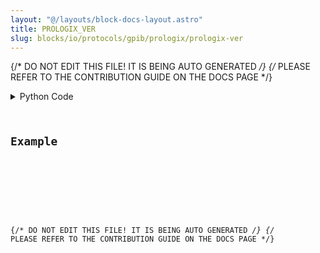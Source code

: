 ```yaml
---
layout: "@/layouts/block-docs-layout.astro"
title: PROLOGIX_VER
slug: blocks/io/protocols/gpib/prologix/prologix-ver
---
```


{/* DO NOT EDIT THIS FILE! IT IS BEING AUTO GENERATED */}
{/* PLEASE REFER TO THE CONTRIBUTION GUIDE ON THE DOCS PAGE */}


<PythonDocsDisplay docstring={docstring} />
<details>
<summary>Python Code</summary>



<Code code={pythonCode} lang="py" wrap theme="dracula" />

[Find this Flojoy Block on GitHub](https://github.com/flojoy-ai/blocks/blob/main/blocks/IO/PROTOCOLS/GPIB/PROLOGIX/PROLOGIX_VER/PROLOGIX_VER.py)

</details>

## Example


<GetHelpWidget />


<AppDisplay app={app} blockName="PROLOGIX_VER" client:visible />


<Example />

{/* DO NOT EDIT THIS FILE! IT IS BEING AUTO GENERATED */}
{/* PLEASE REFER TO THE CONTRIBUTION GUIDE ON THE DOCS PAGE */}
